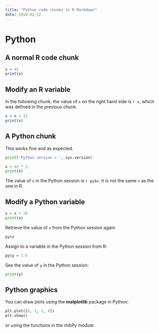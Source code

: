 ```yaml
---
title: "Python code chunks in R Markdown"
date: 2018-02-22
---
```


# Python

## A normal R code chunk

```r
x = 42
print(x)
```

## Modify an R variable

In the following chunk, the value of `x` on the right hand side
is `r x`, which was defined in the previous chunk.

```r
x = x + 12
print(x)
```

## A Python chunk

This works fine and as expected. 

```python
print('Python version = ', sys.version)

x = 42 * 2
print(x) 
```

The value of `x` in the Python session is `r py$x`.
It is not the same `x` as the one in R.

## Modify a Python variable

```python
x = x + 18 
print(x)
```

Retrieve the value of `x` from the Python session again:

```r
py$x
```

Assign to a variable in the Python session from R:

```r
py$y = 1:5
```

See the value of `y` in the Python session:

```python
print(y)
```

## Python graphics

You can draw plots using the **matplotlib** package in Python:

```python
plt.plot([0, 2, 1, 4])
plt.show()
```

or using the functions in the mibPy module:

<!-- ```{python testfig1, echo='TRUE', out.width='33%', fig.align='center', fig.cap = 'This is a live figure from Python code'} -->
<!-- plot([0, 2, 1, 4],xlabel='xaxis',ylabel='yaxis',fmts=['g-']) -->
<!-- ``` -->

<!-- Can cite this as Fig \@ref(fig:testfig1). -->

<!-- Can also draw a graph and save it to `img/` without showing it. -->

<!-- ```{python, echo='TRUE'} -->
<!-- plot([0, 2, 1, 4],xlabel='xaxis',ylabel='yaxis',fmts=['r-']) -->
<!-- save_img('testfig1.pdf') -->
<!-- ``` -->

<!-- ...then retrieve it later as an image: -->

<!-- ```{r testfig2, echo = FALSE, out.width='33%', fig.align='center', fig.cap = 'This is a figure from an image file'} -->
<!-- knitr::include_graphics(file.path(projdir, "img/testfig1.pdf")) -->
<!-- ``` -->




